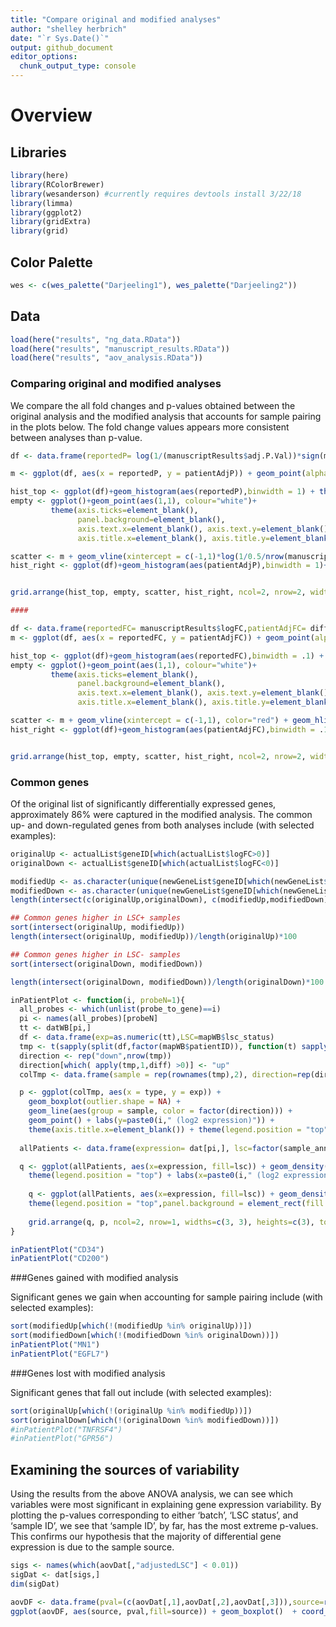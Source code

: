 ```yaml
---
title: "Compare original and modified analyses"
author: "shelley herbrich"
date: "`r Sys.Date()`"
output: github_document
editor_options: 
  chunk_output_type: console
---
```


# Overview

## Libraries

```r

library(here)
library(RColorBrewer)
library(wesanderson) #currently requires devtools install 3/22/18
library(limma)
library(ggplot2)
library(gridExtra)
library(grid)

```

## Color Palette

```r
wes <- c(wes_palette("Darjeeling1"), wes_palette("Darjeeling2"))
```

## Data

```r

load(here("results", "ng_data.RData"))
load(here("results", "manuscript_results.RData"))
load(here("results", "aov_analysis.RData"))

```

### Comparing original and modified analyses

We compare the all fold changes and p-values obtained between the original analysis and the modified analysis that accounts for sample pairing in the plots below. The fold change values appears more consistent between analyses than p-value.

```r
df <- data.frame(reportedP= log(1/(manuscriptResults$adj.P.Val))*sign(manuscriptResults$logFC),patientAdjP= log(1/(aovDat[rownames(manuscriptResults),"lsc"]))*sign(diffs[rownames(manuscriptResults)]))

m <- ggplot(df, aes(x = reportedP, y = patientAdjP)) + geom_point(alpha = 1/10) 

hist_top <- ggplot(df)+geom_histogram(aes(reportedP),binwidth = 1) + theme(axis.title.x=element_blank(), axis.text.x=element_blank(), axis.ticks.x=element_blank(), axis.title.y=element_blank())
empty <- ggplot()+geom_point(aes(1,1), colour="white")+
         theme(axis.ticks=element_blank(), 
               panel.background=element_blank(), 
               axis.text.x=element_blank(), axis.text.y=element_blank(),           
               axis.title.x=element_blank(), axis.title.y=element_blank())

scatter <- m + geom_vline(xintercept = c(-1,1)*log(1/0.5/nrow(manuscriptResults)), color="red") + geom_hline(yintercept = c(-1,1)*log(1/0.5/nrow(manuscriptResults)), color="red")
hist_right <- ggplot(df)+geom_histogram(aes(patientAdjP),binwidth = 1)+coord_flip() + theme(axis.title.x=element_blank(), axis.text.x=element_blank(), axis.ticks.x=element_blank(), axis.title.y=element_blank(),axis.text.y=element_blank())


grid.arrange(hist_top, empty, scatter, hist_right, ncol=2, nrow=2, widths=c(4, 1), heights=c(1, 4))

####

df <- data.frame(reportedFC= manuscriptResults$logFC,patientAdjFC= diffs[rownames(manuscriptResults)])
m <- ggplot(df, aes(x = reportedFC, y = patientAdjFC)) + geom_point(alpha = 1/10) 

hist_top <- ggplot(df)+geom_histogram(aes(reportedFC),binwidth = .1) + theme(axis.title.x=element_blank(), axis.text.x=element_blank(), axis.ticks.x=element_blank(), axis.title.y=element_blank())
empty <- ggplot()+geom_point(aes(1,1), colour="white")+
         theme(axis.ticks=element_blank(), 
               panel.background=element_blank(), 
               axis.text.x=element_blank(), axis.text.y=element_blank(),           
               axis.title.x=element_blank(), axis.title.y=element_blank())

scatter <- m + geom_vline(xintercept = c(-1,1), color="red") + geom_hline(yintercept = c(-1,1), color="red")
hist_right <- ggplot(df)+geom_histogram(aes(patientAdjFC),binwidth = .1)+coord_flip() + theme(axis.title.x=element_blank(), axis.text.x=element_blank(), axis.ticks.x=element_blank(), axis.title.y=element_blank(),axis.text.y=element_blank())


grid.arrange(hist_top, empty, scatter, hist_right, ncol=2, nrow=2, widths=c(4, 1), heights=c(1, 4))
```

### Common genes

Of the original list of significantly differentially expressed genes, approximately 86% were captured in the modified analysis. The common up- and down-regulated genes from both analyses include (with selected examples):

```r
originalUp <- actualList$geneID[which(actualList$logFC>0)]
originalDown <- actualList$geneID[which(actualList$logFC<0)]

modifiedUp <- as.character(unique(newGeneList$geneID[which(newGeneList$diff>=1)]))
modifiedDown <- as.character(unique(newGeneList$geneID[which(newGeneList$diff<= -1)]))
length(intersect(c(originalUp,originalDown), c(modifiedUp,modifiedDown)))/length(c(originalUp,originalDown))*100

## Common genes higher in LSC+ samples
sort(intersect(originalUp, modifiedUp))
length(intersect(originalUp, modifiedUp))/length(originalUp)*100

## Common genes higher in LSC- samples
sort(intersect(originalDown, modifiedDown))

length(intersect(originalDown, modifiedDown))/length(originalDown)*100
```


```r
inPatientPlot <- function(i, probeN=1){
  all_probes <- which(unlist(probe_to_gene)==i)
  pi <- names(all_probes)[probeN]
  tt <- datWB[pi,]
  df <- data.frame(exp=as.numeric(tt),LSC=mapWB$lsc_status)
  tmp <- t(sapply(split(df,factor(mapWB$patientID)), function(t) sapply(split(t[,"exp"],t[,"LSC"]),mean)))
  direction <- rep("down",nrow(tmp))
  direction[which( apply(tmp,1,diff) >0)] <- "up"
  colTmp <- data.frame(sample = rep(rownames(tmp),2), direction=rep(direction,2), type= rep(c("LSC-","LSC+"),each=nrow(tmp)), exp= c(tmp))

  p <- ggplot(colTmp, aes(x = type, y = exp)) +
    geom_boxplot(outlier.shape = NA) +
    geom_line(aes(group = sample, color = factor(direction))) +
    geom_point() + labs(y=paste0(i," (log2 expression)")) + 
    theme(axis.title.x=element_blank()) + theme(legend.position = "top")
  
  allPatients <- data.frame(expression= dat[pi,], lsc=factor(sample_annot$lsc_status))

  q <- ggplot(allPatients, aes(x=expression, fill=lsc)) + geom_density(alpha=0.3) +
    theme(legend.position = "top") + labs(x=paste0(i," (log2 expression)"))
  
    q <- ggplot(allPatients, aes(x=expression, fill=lsc)) + geom_density(alpha=0.3) +
    theme(legend.position = "top",panel.background = element_rect(fill = "white",color="black"),panel.grid.minor = element_line(color="white")) + labs(x=paste0(i," (log2 expression)"))
 
    grid.arrange(q, p, ncol=2, nrow=1, widths=c(3, 3), heights=c(3), top=textGrob(i, gp=gpar(fontsize=15,font=8)))
}
```

```r
inPatientPlot("CD34")
inPatientPlot("CD200")
```

###Genes gained with modified analysis

Significant genes we gain when accounting for sample pairing include (with selected examples):

```r
sort(modifiedUp[which(!(modifiedUp %in% originalUp))])
sort(modifiedDown[which(!(modifiedDown %in% originalDown))])
inPatientPlot("MN1") 
inPatientPlot("EGFL7") 
```

###Genes lost with modified analysis

Significant genes that fall out include (with selected examples):

```r
sort(originalUp[which(!(originalUp %in% modifiedUp))])
sort(originalDown[which(!(originalDown %in% modifiedDown))])
#inPatientPlot("TNFRSF4") 
#inPatientPlot("GPR56") 
```

## Examining the sources of variability

Using the results from the above ANOVA analysis, we can see which variables were most significant in explaining gene expression variability. By plotting the p-values corresponding to either ‘batch’, ‘LSC status’, and ‘sample ID’, we see that ‘sample ID’, by far, has the most extreme p-values. This confirms our hypothesis that the majority of differential gene expression is due to the sample source.


```r
sigs <- names(which(aovDat[,"adjustedLSC"] < 0.01))
sigDat <- dat[sigs,]
dim(sigDat)

aovDF <- data.frame(pval=(c(aovDat[,1],aovDat[,2],aovDat[,3])),source=rep(c("patient","batch","lsc"),each=nrow(aovDat)))
ggplot(aovDF, aes(source, pval,fill=source)) + geom_boxplot()  + coord_flip() +scale_fill_manual(values=c("#999999", "#E69F00", "#56B4E9")) + theme_bw()
```
